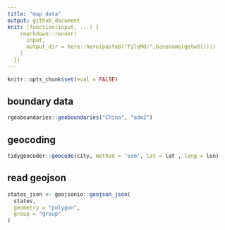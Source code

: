 ```yaml
---
title: "map data"
output: github_document
knit: (function(input, ...) {
    rmarkdown::render(
      input,
      output_dir = here::here(paste0("fileMd/",basename(getwd())))
    )
  })
---
```


```r
knitr::opts_chunk$set(eval = FALSE)
```

## boundary data
```r
rgeoboundaries::geoboundaries("China", "adm2")
```

## geocoding
```r
tidygeocoder::geocode(city, method = 'osm', lat = lat , long = lon)
```

## read geojson
```r
states_json <- geojsonio::geojson_json(
  states, 
  geometry = "polygon", 
  group = "group"
)
```

